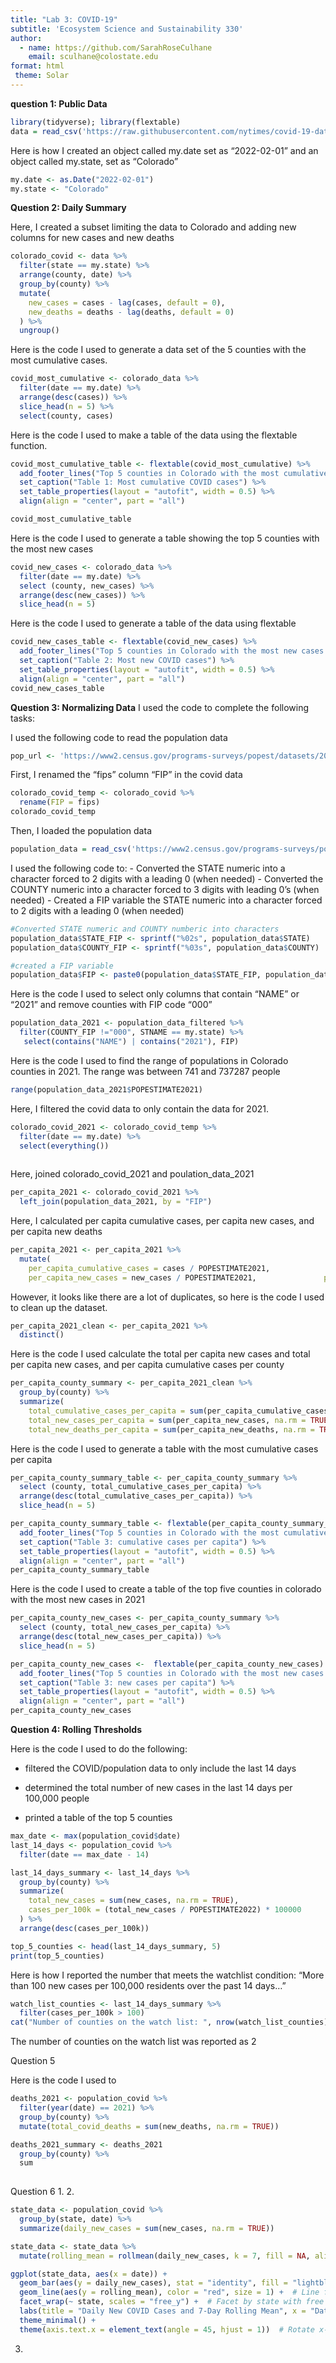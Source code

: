 ```yaml
---
title: "Lab 3: COVID-19"
subtitle: 'Ecosystem Science and Sustainability 330'
author:
  - name: https://github.com/SarahRoseCulhane
    email: sculhane@colostate.edu
format: html
 theme: Solar
---
```


**question 1: Public Data**

```r
library(tidyverse); library(flextable)
data = read_csv('https://raw.githubusercontent.com/nytimes/covid-19-data/master/us-counties.csv')
```

Here is how I created an object called my.date set as "2022-02-01" and an object called my.state, set as "Colorado"

```r
my.date <- as.Date("2022-02-01")  
my.state <- "Colorado"
```

**Question 2: Daily Summary**

Here, I created a subset limiting the data to Colorado and adding new columns for new cases and new deaths

```r
colorado_covid <- data %>%
  filter(state == my.state) %>%
  arrange(county, date) %>%
  group_by(county) %>%
  mutate(
    new_cases = cases - lag(cases, default = 0),  
    new_deaths = deaths - lag(deaths, default = 0)  
  ) %>%
  ungroup()

```

Here is the code I used to generate a data set of the 5 counties with the most cumulative cases.

```r
covid_most_cumulative <- colorado_data %>%
  filter(date == my.date) %>%
  arrange(desc(cases)) %>%
  slice_head(n = 5) %>%
  select(county, cases) 
```

Here is the code I used to make a table of the data using the flextable function.

```r
covid_most_cumulative_table <- flextable(covid_most_cumulative) %>%
  add_footer_lines("Top 5 counties in Colorado with the most cumulative COVID cases on 2022-02-01") %>%
  set_caption("Table 1: Most cumulative COVID cases") %>%
  set_table_properties(layout = "autofit", width = 0.5) %>%
  align(align = "center", part = "all") 

covid_most_cumulative_table
```

Here is the code I used to generate a table showing the top 5 counties with the most new cases

```r
covid_new_cases <- colorado_data %>%
  filter(date == my.date) %>%
  select (county, new_cases) %>%
  arrange(desc(new_cases)) %>%
  slice_head(n = 5) 
```

Here is the code I used to generate a table of the data using flextable

```r
covid_new_cases_table <- flextable(covid_new_cases) %>%
  add_footer_lines("Top 5 counties in Colorado with the most new cases on 2022-02-01") %>%
  set_caption("Table 2: Most new COVID cases") %>%
  set_table_properties(layout = "autofit", width = 0.5) %>%
  align(align = "center", part = "all")
covid_new_cases_table

```

**Question 3: Normalizing Data** I used the code to complete the following tasks:

I used the following code to read the population data

```r
pop_url <- 'https://www2.census.gov/programs-surveys/popest/datasets/2020-2023/counties/totals/co-est2023-alldata.csv'
```

First, I renamed the "fips" column "FIP" in the covid data

```r
colorado_covid_temp <- colorado_covid %>%
  rename(FIP = fips)
colorado_covid_temp
```

Then, I loaded the population data

```r
population_data = read_csv('https://www2.census.gov/programs-surveys/popest/datasets/2020-2023/counties/totals/co-est2023-alldata.csv')
```

I used the following code to: - Converted the STATE numeric into a character forced to 2 digits with a leading 0 (when needed) - Converted the COUNTY numeric into a character forced to 3 digits with leading 0’s (when needed) - Created a FIP variable the STATE numeric into a character forced to 2 digits with a leading 0 (when needed)

```r
#Converted STATE numeric and COUNTY numberic into characters
population_data$STATE_FIP <- sprintf("%02s", population_data$STATE)
population_data$COUNTY_FIP <- sprintf("%03s", population_data$COUNTY)

#created a FIP variable
population_data$FIP <- paste0(population_data$STATE_FIP, population_data$COUNTY_FIP)
```

Here is the code I used to select only columns that contain "NAME" or "2021" and remove counties with FIP code "000"

```r
population_data_2021 <- population_data_filtered %>%
  filter(COUNTY_FIP !="000", STNAME == my.state) %>%
   select(contains("NAME") | contains("2021"), FIP)
```

Here is the code I used to find the range of populations in Colorado counties in 2021. The range was between 741 and 737287 people

```r
range(population_data_2021$POPESTIMATE2021)
```

Here, I filtered the covid data to only contain the data for 2021.

```r
colorado_covid_2021 <- colorado_covid_temp %>%
  filter(date == my.date) %>%     
  select(everything())  
  
```

Here, joined colorado_covid_2021 and poulation_data_2021

```r
per_capita_2021 <- colorado_covid_2021 %>%
  left_join(population_data_2021, by = "FIP")
```

Here, I calculated per capita cumulative cases, per capita new cases, and per capita new deaths

```r
per_capita_2021 <- per_capita_2021 %>%
  mutate(
    per_capita_cumulative_cases = cases / POPESTIMATE2021,  
    per_capita_new_cases = new_cases / POPESTIMATE2021,               per_capita_new_deaths = new_deaths / POPESTIMATE2021)    
```

However, it looks like there are a lot of duplicates, so here is the code I used to clean up the dataset.

```r
per_capita_2021_clean <- per_capita_2021 %>%
  distinct()  
```

Here is the code I used calculate the total per capita new cases and total per capita new cases, and per capita cumulative cases per county

```r
per_capita_county_summary <- per_capita_2021_clean %>%
  group_by(county) %>%  
  summarize(
    total_cumulative_cases_per_capita = sum(per_capita_cumulative_cases, na.rm = TRUE),  
    total_new_cases_per_capita = sum(per_capita_new_cases, na.rm = TRUE),    
    total_new_deaths_per_capita = sum(per_capita_new_deaths, na.rm = TRUE))
```

Here is the code I used to generate a table with the most cumulative cases per capita

```r
per_capita_county_summary_table <- per_capita_county_summary %>%
  select (county, total_cumulative_cases_per_capita) %>%
  arrange(desc(total_cumulative_cases_per_capita)) %>%
  slice_head(n = 5) 

per_capita_county_summary_table <- flextable(per_capita_county_summary_table) %>%
  add_footer_lines("Top 5 counties in Colorado with the most cumulative cases per capita on 2022-02-01") %>%
  set_caption("Table 3: cumulative cases per capita") %>%
  set_table_properties(layout = "autofit", width = 0.5) %>%
  align(align = "center", part = "all")
per_capita_county_summary_table
```

Here is the code I used to create a table of the top five counties in colorado with the most new cases in 2021

```r
per_capita_county_new_cases <- per_capita_county_summary %>%
  select (county, total_new_cases_per_capita) %>%
  arrange(desc(total_new_cases_per_capita)) %>%
  slice_head(n = 5) 

per_capita_county_new_cases <-  flextable(per_capita_county_new_cases) %>%
  add_footer_lines("Top 5 counties in Colorado with the most new cases per capita on 2022-02-01") %>%
  set_caption("Table 3: new cases per capita") %>%
  set_table_properties(layout = "autofit", width = 0.5) %>%
  align(align = "center", part = "all")
per_capita_county_new_cases
```

**Question 4: Rolling Thresholds**

Here is the code I used to do the following:

-   filtered the COVID/population data to only include the last 14 days

-    determined the total number of new cases in the last 14 days per 100,000 people

-   printed a table of the top 5 counties

```r
max_date <- max(population_covid$date)
last_14_days <- population_covid %>%
  filter(date == max_date - 14)

last_14_days_summary <- last_14_days %>%
  group_by(county) %>%
  summarize(
    total_new_cases = sum(new_cases, na.rm = TRUE),  
    cases_per_100k = (total_new_cases / POPESTIMATE2022) * 100000
  ) %>%
  arrange(desc(cases_per_100k))  

top_5_counties <- head(last_14_days_summary, 5)
print(top_5_counties)
```

Here is how I reported the number that meets the watchlist condition: “More than 100 new cases per 100,000 residents over the past 14 days…”

```r
watch_list_counties <- last_14_days_summary %>%
  filter(cases_per_100k > 100)
cat("Number of counties on the watch list: ", nrow(watch_list_counties), "\n")
```

The number of counties on the watch list was reported as 2

Question 5

Here is the code I used to 

```r

deaths_2021 <- population_covid %>%
  filter(year(date) == 2021) %>%
  group_by(county) %>%  
  mutate(total_covid_deaths = sum(new_deaths, na.rm = TRUE)) 

deaths_2021_summary <- deaths_2021
  group_by(county) %>%
  sum
 

```

Question 6
1.
2.

```r
state_data <- population_covid %>%
  group_by(state, date) %>%
  summarize(daily_new_cases = sum(new_cases, na.rm = TRUE))

state_data <- state_data %>%
  mutate(rolling_mean = rollmean(daily_new_cases, k = 7, fill = NA, align = "center"))

ggplot(state_data, aes(x = date)) +
  geom_bar(aes(y = daily_new_cases), stat = "identity", fill = "lightblue") +  # Bar plot for daily new cases
  geom_line(aes(y = rolling_mean), color = "red", size = 1) +  # Line for 7-day rolling mean
  facet_wrap(~ state, scales = "free_y") +  # Facet by state with free y-axis scales
  labs(title = "Daily New COVID Cases and 7-Day Rolling Mean", x = "Date", y = "New Cases") +
  theme_minimal() +
  theme(axis.text.x = element_text(angle = 45, hjust = 1))  # Rotate x-axis labels
```
3. 
```r
 
```

